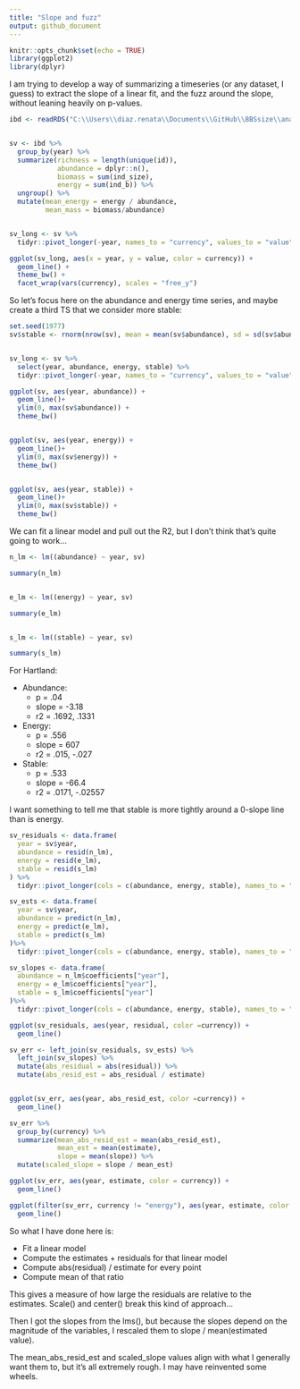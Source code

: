 ```yaml
---
title: "Slope and fuzz"
output: github_document
---
```


```r
knitr::opts_chunk$set(echo = TRUE)
library(ggplot2)
library(dplyr)
```

I am trying to develop a way of summarizing a timeseries (or any dataset, I guess) to extract the slope of a linear fit, and the fuzz around the slope, without leaning heavily on p-values.


```r

ibd <- readRDS("C:\\Users\\diaz.renata\\Documents\\GitHub\\BBSsize\\analysis\\isd_data\\ibd_isd_bbs_rtrg_304_17.Rds")


sv <- ibd %>%
  group_by(year) %>%
  summarize(richness = length(unique(id)),
            abundance = dplyr::n(),
            biomass = sum(ind_size),
            energy = sum(ind_b)) %>%
  ungroup() %>%
  mutate(mean_energy = energy / abundance,
         mean_mass = biomass/abundance)


sv_long <- sv %>%
  tidyr::pivot_longer(-year, names_to = "currency", values_to = "value")

ggplot(sv_long, aes(x = year, y = value, color = currency)) +
  geom_line() +
  theme_bw() +
  facet_wrap(vars(currency), scales = "free_y")

```

So let's focus here on the abundance and energy time series, and maybe create a third TS that we consider more stable:

```r
set.seed(1977)
sv$stable <- rnorm(nrow(sv), mean = mean(sv$abundance), sd = sd(sv$abundance) / 10)


sv_long <- sv %>%
  select(year, abundance, energy, stable) %>%
  tidyr::pivot_longer(-year, names_to = "currency", values_to = "value")

ggplot(sv, aes(year, abundance)) + 
  geom_line()+
  ylim(0, max(sv$abundance)) +
  theme_bw()


ggplot(sv, aes(year, energy)) + 
  geom_line()+
  ylim(0, max(sv$energy)) +
  theme_bw()


ggplot(sv, aes(year, stable)) + 
  geom_line()+
  ylim(0, max(sv$stable)) +
  theme_bw()

```

We can fit a linear model and pull out the R2, but I don't think that's quite going to work...

```r

n_lm <- lm((abundance) ~ year, sv)

summary(n_lm)


e_lm <- lm((energy) ~ year, sv)

summary(e_lm)


s_lm <- lm((stable) ~ year, sv)

summary(s_lm)

```
For Hartland:

- Abundance:
    - p = .04
    - slope = -3.18
    - r2 = .1692, .1331
- Energy: 
    - p = .556
    - slope = 607
    - r2 = .015, -.027
- Stable:
    - p = .533
    - slope = -66.4
    - r2 = .0171, -.02557
    
I want something to tell me that stable is more tightly around a 0-slope line than is energy.

```r

sv_residuals <- data.frame(
  year = sv$year,
  abundance = resid(n_lm),
  energy = resid(e_lm),
  stable = resid(s_lm)
) %>%
  tidyr::pivot_longer(cols = c(abundance, energy, stable), names_to = "currency", values_to = "residual")

sv_ests <- data.frame(
  year = sv$year,
  abundance = predict(n_lm),
  energy = predict(e_lm),
  stable = predict(s_lm)
)%>%
  tidyr::pivot_longer(cols = c(abundance, energy, stable), names_to = "currency", values_to = "estimate")

sv_slopes <- data.frame(
  abundance = n_lm$coefficients["year"],
  energy = e_lm$coefficients["year"],
  stable = s_lm$coefficients["year"]
)%>%
  tidyr::pivot_longer(cols = c(abundance, energy, stable), names_to = "currency", values_to = "slope")

ggplot(sv_residuals, aes(year, residual, color =currency)) +
  geom_line()

sv_err <- left_join(sv_residuals, sv_ests) %>%
  left_join(sv_slopes) %>%
  mutate(abs_residual = abs(residual)) %>%
  mutate(abs_resid_est = abs_residual / estimate)


ggplot(sv_err, aes(year, abs_resid_est, color =currency)) +
  geom_line()

sv_err %>%
  group_by(currency) %>%
  summarize(mean_abs_resid_est = mean(abs_resid_est),
            mean_est = mean(estimate),
            slope = mean(slope)) %>%
  mutate(scaled_slope = slope / mean_est)

ggplot(sv_err, aes(year, estimate, color = currency)) +
  geom_line()

ggplot(filter(sv_err, currency != "energy"), aes(year, estimate, color = currency)) +
  geom_line()


```

So what I have done here is:

- Fit a linear model
- Compute the estimates + residuals for that linear model
- Compute abs(residual) / estimate for every point
- Compute mean of that ratio

This gives a measure of how large the residuals are relative to the estimates. Scale() and center() break this kind of approach...

Then I got the slopes from the lms(), but because the slopes depend on the magnitude of the variables, I rescaled them to slope / mean(estimated value). 

The mean_abs_resid_est and scaled_slope values align with what I generally want them to, but it's all extremely rough. I may have reinvented some wheels.


